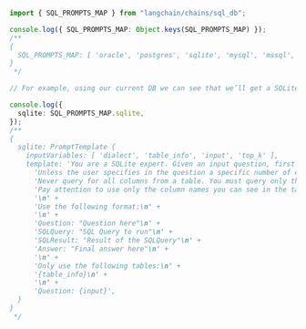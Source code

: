 ```typescript
import { SQL_PROMPTS_MAP } from "langchain/chains/sql_db";

console.log({ SQL_PROMPTS_MAP: Object.keys(SQL_PROMPTS_MAP) });
/**
{
  SQL_PROMPTS_MAP: [ 'oracle', 'postgres', 'sqlite', 'mysql', 'mssql', 'sap hana' ]
}
 */

// For example, using our current DB we can see that we’ll get a SQLite-specific prompt:

console.log({
  sqlite: SQL_PROMPTS_MAP.sqlite,
});
/**
{
  sqlite: PromptTemplate {
    inputVariables: [ 'dialect', 'table_info', 'input', 'top_k' ],
    template: 'You are a SQLite expert. Given an input question, first create a syntactically correct SQLite query to run, then look at the results of the query and return the answer to the input question.\n' +
      'Unless the user specifies in the question a specific number of examples to obtain, query for at most {top_k} results using the LIMIT clause as per SQLite. You can order the results to return the most informative data in the database.\n' +
      'Never query for all columns from a table. You must query only the columns that are needed to answer the question. Wrap each column name in double quotes (") to denote them as delimited identifiers.\n' +
      'Pay attention to use only the column names you can see in the tables below. Be careful to not query for columns that do not exist. Also, pay attention to which column is in which table.\n' +
      '\n' +
      'Use the following format:\n' +
      '\n' +
      'Question: "Question here"\n' +
      'SQLQuery: "SQL Query to run"\n' +
      'SQLResult: "Result of the SQLQuery"\n' +
      'Answer: "Final answer here"\n' +
      '\n' +
      'Only use the following tables:\n' +
      '{table_info}\n' +
      '\n' +
      'Question: {input}',
  }
}
 */
```